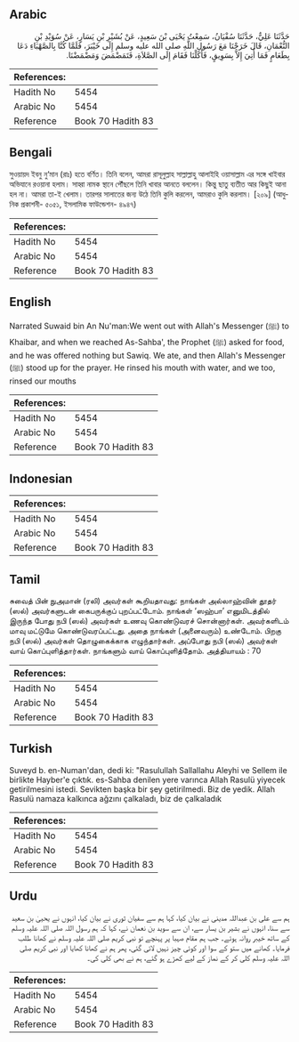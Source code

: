 ## Arabic


<div dir="rtl" lang="ar" style={{fontSize:'larger',backgroundColor:'#f8f9fa',padding:20}}>
حَدَّثَنَا عَلِيٌّ، حَدَّثَنَا سُفْيَانُ، سَمِعْتُ يَحْيَى بْنَ سَعِيدٍ، عَنْ بُشَيْرِ بْنِ يَسَارٍ، عَنْ سُوَيْدِ بْنِ النُّعْمَانِ، قَالَ خَرَجْنَا مَعَ رَسُولِ اللَّهِ صلى الله عليه وسلم إِلَى خَيْبَرَ، فَلَمَّا كُنَّا بِالصَّهْبَاءِ دَعَا بِطَعَامٍ فَمَا أُتِيَ إِلاَّ بِسَوِيقٍ، فَأَكَلْنَا فَقَامَ إِلَى الصَّلاَةِ، فَتَمَضْمَضَ وَمَضْمَضْنَا‏.‏
</div>
<div style={{backgroundColor:'#f8f9fa',padding:20, marginBottom: 10}}><table> <thead> <tr> <th>References:</th> <th></th> </tr> </thead> <tbody><tr><td>Hadith No</td><td>5454</td></tr><tr><td>Arabic No</td><td>5454</td></tr><tr><td>Reference</td><td>Book 70 Hadith 83</td></tr></tbody></table></div>

## Bengali


<div dir="ltr" lang="bn" style={{fontSize:'larger',backgroundColor:'#f8f9fa',padding:20}}>
সুওয়ায়দ ইবনু নু‘মান (রাঃ) হতে বর্ণিত। তিনি বলেন, আমরা রাসূলুল্লাহ সাল্লাল্লাহু আলাইহি ওয়াসাল্লাম এর সঙ্গে খাইবার অভিযানে রওয়ানা হলাম। সাহ্বা নামক স্থানে পৌঁছলে তিনি খাবার আনতে বললেন। কিন্তু ছাতু ব্যতীত আর কিছুই আনা হল না। আমরা তা-ই খেলাম। তারপর সালাতের জন্য উঠে তিনি কুলি করলেন, আমরাও কুলি করলাম। [২০৯] (আধুনিক প্রকাশনী- ৫০৫১, ইসলামিক ফাউন্ডেশন- ৪৯৪৭)
</div>
<div style={{backgroundColor:'#f8f9fa',padding:20, marginBottom: 10}}><table> <thead> <tr> <th>References:</th> <th></th> </tr> </thead> <tbody><tr><td>Hadith No</td><td>5454</td></tr><tr><td>Arabic No</td><td>5454</td></tr><tr><td>Reference</td><td>Book 70 Hadith 83</td></tr></tbody></table></div>

## English


<div dir="ltr" lang="en" style={{fontSize:'larger',backgroundColor:'#f8f9fa',padding:20}}>
Narrated Suwaid bin An Nu'man:We went out with Allah's Messenger (ﷺ) to Khaibar, and when we reached As-Sahba', the Prophet (ﷺ) asked for food, and he was offered nothing but Sawiq. We ate, and then Allah's Messenger (ﷺ) stood up for the prayer. He rinsed his mouth with water, and we too, rinsed our mouths
</div>
<div style={{backgroundColor:'#f8f9fa',padding:20, marginBottom: 10}}><table> <thead> <tr> <th>References:</th> <th></th> </tr> </thead> <tbody><tr><td>Hadith No</td><td>5454</td></tr><tr><td>Arabic No</td><td>5454</td></tr><tr><td>Reference</td><td>Book 70 Hadith 83</td></tr></tbody></table></div>

## Indonesian


<div dir="ltr" lang="id" style={{fontSize:'larger',backgroundColor:'#f8f9fa',padding:20}}>

</div>
<div style={{backgroundColor:'#f8f9fa',padding:20, marginBottom: 10}}><table> <thead> <tr> <th>References:</th> <th></th> </tr> </thead> <tbody><tr><td>Hadith No</td><td>5454</td></tr><tr><td>Arabic No</td><td>5454</td></tr><tr><td>Reference</td><td>Book 70 Hadith 83</td></tr></tbody></table></div>

## Tamil


<div dir="ltr" lang="ta" style={{fontSize:'larger',backgroundColor:'#f8f9fa',padding:20}}>
சுவைத் பின் நுஅமான் (ரலி) அவர்கள் கூறியதாவது: நாங்கள் அல்லாஹ்வின் தூதர் (ஸல்) அவர்களுடன் கைபருக்குப் புறப்பட்டோம். நாங்கள் ‘ஸஹ்பா’ எனுமிடத்தில் இருந்த போது நபி (ஸல்) அவர்கள் உணவு கொண்டுவரச் சொன்னார்கள். அவர்களிடம் மாவு மட்டுமே கொண்டுவரப்பட்டது. அதை நாங்கள் (அனைவரும்) உண்டோம். பிறகு நபி (ஸல்) அவர்கள் தொழுகைக்காக எழுந்தார்கள். அப்போது நபி (ஸல்) அவர்கள் வாய் கொப்புளித்தார்கள். நாங்களும் வாய் கொப்புளித்தோம். அத்தியாயம் : 70
</div>
<div style={{backgroundColor:'#f8f9fa',padding:20, marginBottom: 10}}><table> <thead> <tr> <th>References:</th> <th></th> </tr> </thead> <tbody><tr><td>Hadith No</td><td>5454</td></tr><tr><td>Arabic No</td><td>5454</td></tr><tr><td>Reference</td><td>Book 70 Hadith 83</td></tr></tbody></table></div>

## Turkish


<div dir="ltr" lang="tr" style={{fontSize:'larger',backgroundColor:'#f8f9fa',padding:20}}>
Suveyd b. en-Numan'dan, dedi ki: "Rasulullah Sallallahu Aleyhi ve Sellem ile birlikte Hayber'e çıktık. es-Sahba denilen yere varınca Allah Rasulü yiyecek getirilmesini istedi. Sevikten başka bir şey getirilmedi. Biz de yedik. Allah Rasulü namaza kalkınca ağzını çalkaladı, biz de çalkaladık
</div>
<div style={{backgroundColor:'#f8f9fa',padding:20, marginBottom: 10}}><table> <thead> <tr> <th>References:</th> <th></th> </tr> </thead> <tbody><tr><td>Hadith No</td><td>5454</td></tr><tr><td>Arabic No</td><td>5454</td></tr><tr><td>Reference</td><td>Book 70 Hadith 83</td></tr></tbody></table></div>

## Urdu


<div dir="rtl" lang="ur" style={{fontSize:'larger',backgroundColor:'#f8f9fa',padding:20}}>
ہم سے علی بن عبداللہ مدینی نے بیان کیا، کہا ہم سے سفیان ثوری نے بیان کیا، انہوں نے یحییٰ بن سعید سے سنا، انہوں نے بشیر بن یسار سے، ان سے سوید بن نعمان نے، کہا کہ ہم رسول اللہ صلی اللہ علیہ وسلم کے ساتھ خیبر روانہ ہوئے۔ جب ہم مقام صہبا پر پہنچے تو نبی کریم صلی اللہ علیہ وسلم نے کھانا طلب فرمایا۔ کھانے میں ستو کے سوا اور کوئی چیز نہیں لائی گئی، پھر ہم نے کھانا کھایا اور نبی کریم صلی اللہ علیہ وسلم کلی کر کے نماز کے لیے کھڑے ہو گئے، ہم نے بھی کلی کی۔
</div>
<div style={{backgroundColor:'#f8f9fa',padding:20, marginBottom: 10}}><table> <thead> <tr> <th>References:</th> <th></th> </tr> </thead> <tbody><tr><td>Hadith No</td><td>5454</td></tr><tr><td>Arabic No</td><td>5454</td></tr><tr><td>Reference</td><td>Book 70 Hadith 83</td></tr></tbody></table></div>